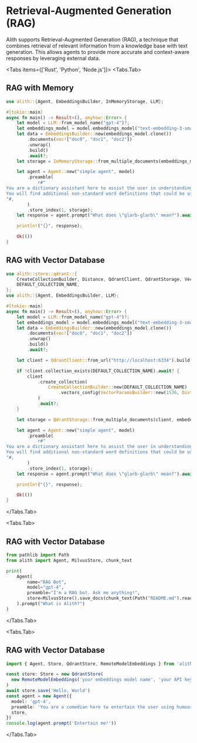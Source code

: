 
# Retrieval-Augmented Generation (RAG)

Alith supports Retrieval-Augmented Generation (RAG), a technique that combines retrieval of relevant information from a knowledge base with text generation. This allows agents to provide more accurate and context-aware responses by leveraging external data.

<Tabs items={['Rust', 'Python', 'Node.js']}>
  <Tabs.Tab>

## RAG with Memory

```rust
use alith::{Agent, EmbeddingsBuilder, InMemoryStorage, LLM};

#[tokio::main]
async fn main() -> Result<(), anyhow::Error> {
    let model = LLM::from_model_name("gpt-4")?;
    let embeddings_model = model.embeddings_model("text-embedding-3-small");
    let data = EmbeddingsBuilder::new(embeddings_model.clone())
        .documents(vec!["doc0", "doc1", "doc2"])
        .unwrap()
        .build()
        .await?;
    let storage = InMemoryStorage::from_multiple_documents(embeddings_model, data);

    let agent = Agent::new("simple agent", model)
        .preamble(
            r#"
You are a dictionary assistant here to assist the user in understanding the meaning of words.
You will find additional non-standard word definitions that could be useful below.
"#,
        )
        .store_index(1, storage);
    let response = agent.prompt("What does \"glarb-glarb\" mean?").await?;

    println!("{}", response);

    Ok(())
}
```

## RAG with Vector Database

```rust
use alith::store::qdrant::{
    CreateCollectionBuilder, Distance, QdrantClient, QdrantStorage, VectorParamsBuilder,
    DEFAULT_COLLECTION_NAME,
};
use alith::{Agent, EmbeddingsBuilder, LLM};

#[tokio::main]
async fn main() -> Result<(), anyhow::Error> {
    let model = LLM::from_model_name("gpt-4")?;
    let embeddings_model = model.embeddings_model("text-embedding-3-small");
    let data = EmbeddingsBuilder::new(embeddings_model.clone())
        .documents(vec!["doc0", "doc1", "doc2"])
        .unwrap()
        .build()
        .await?;

    let client = QdrantClient::from_url("http://localhost:6334").build()?;

    if !client.collection_exists(DEFAULT_COLLECTION_NAME).await? {
        client
            .create_collection(
                CreateCollectionBuilder::new(DEFAULT_COLLECTION_NAME)
                    .vectors_config(VectorParamsBuilder::new(1536, Distance::Cosine)),
            )
            .await?;
    }

    let storage = QdrantStorage::from_multiple_documents(client, embeddings_model, data).await?;

    let agent = Agent::new("simple agent", model)
        .preamble(
            r#"
You are a dictionary assistant here to assist the user in understanding the meaning of words.
You will find additional non-standard word definitions that could be useful below.
"#,
        )
        .store_index(1, storage);
    let response = agent.prompt("What does \"glarb-glarb\" mean?").await?;

    println!("{}", response);

    Ok(())
}
```

  </Tabs.Tab>

  <Tabs.Tab>

## RAG with Vector Database

```python
from pathlib import Path
from alith import Agent, MilvusStore, chunk_text

print(
    Agent(
        name="RAG Bot",
        model="gpt-4",
        preamble="I'm a RAG bot. Ask me anything!",
        store=MilvusStore().save_docs(chunk_text(Path("README.md").read_text())),
    ).prompt("What is Alith?")
)
```

  </Tabs.Tab>

  <Tabs.Tab>

## RAG with Vector Database

```typescript
import { Agent, Store, QdrantStore, RemoteModelEmbeddings } from 'alith'

const store: Store = new QdrantStore(
  new RemoteModelEmbeddings('your embeddings model name', 'your API key', 'base url'),
)
await store.save('Hello, World')
const agent = new Agent({
  model: 'gpt-4',
  preamble: 'You are a comedian here to entertain the user using humour and jokes.',
  store,
})
console.log(agent.prompt('Entertain me!'))
```

</Tabs.Tab>
</Tabs>
